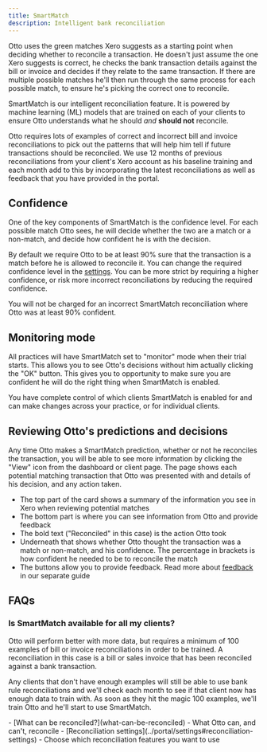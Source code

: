 ```yaml
---
title: SmartMatch
description: Intelligent bank reconciliation
---
```




Otto uses the green matches Xero suggests as a starting point when deciding whether to reconcile a transaction. He doesn't just assume the one Xero suggests is correct, he checks the bank transaction details against the bill or invoice and decides if they relate to the same transaction. If there are multiple possible matches he'll then run through the same process for each possible match, to ensure he's picking the correct one to reconcile.

SmartMatch is our intelligent reconciliation feature. It is powered by machine learning (ML) models that are trained on each of your clients to ensure Otto understands what he should _and_ **should not** reconcile.

Otto requires lots of examples of correct and incorrect bill and invoice reconciliations to pick out the patterns that will help him tell if future transactions should be reconciled. We use 12 months of previous reconciliations from your client's Xero account as his baseline training and each month add to this by incorporating the latest reconciliations as well as feedback that you have provided in the portal.

## Confidence

One of the key components of SmartMatch is the confidence level. For each possible match Otto sees, he will decide whether the two are a match or a non-match, and decide how confident he is with the decision.

By default we require Otto to be at least 90% sure that the transaction is a match before he is allowed to reconcile it. You can change the required confidence level in the [settings](../settings). You can be more strict by requiring a higher confidence, or risk more incorrect reconciliations by reducing the required confidence.

<Aside>
  You will not be charged for an incorrect SmartMatch reconciliation where Otto
  was at least 90% confident.
</Aside>

## Monitoring mode

All practices will have SmartMatch set to "monitor" mode when their trial starts. This allows you to see Otto's decisions without him actually clicking the "OK" button. This gives you to opportunity to make sure you are confident he will do the right thing when SmartMatch is enabled.

You have complete control of which clients SmartMatch is enabled for and can make changes across your practice, or for individual clients.

## Reviewing Otto's predictions and decisions

Any time Otto makes a SmartMatch prediction, whether or not he reconciles the transaction, you will be able to see more information by clicking the "View" icon from the dashboard or client page. The page shows each potential matching transaction that Otto was presented with and details of his decision, and any action taken.

<ClickableImage
  src={smartMatchDetailsImage}
  alt="An example of a SmartMatch decision"
/>

- The top part of the card shows a summary of the information you see in Xero when reviewing potential matches
- The bottom part is where you can see information from Otto and provide feedback
- The bold text ("Reconciled" in this case) is the action Otto took
- Underneath that shows whether Otto thought the transaction was a match or non-match, and his confidence. The percentage in brackets is how confident he needed to be to reconcile the match
- The buttons allow you to provide feedback. Read more about [feedback](../feedback/) in our separate guide

## FAQs

### Is SmartMatch available for all my clients?

Otto will perform better with more data, but requires a minimum of 100 examples of bill or invoice reconciliations in order to be trained. A reconciliation in this case is a bill or sales invoice that has been reconciled against a bank transaction.

Any clients that don't have enough examples will still be able to use bank rule reconciliations and we'll check each month to see if that client now has enough data to train with. As soon as they hit the magic 100 examples, we'll train Otto and he'll start to use SmartMatch.

<Aside type="tip" title="Related pages">
  - [What can be reconciled?](what-can-be-reconciled) - What Otto can, and
  can't, reconcile - [Reconciliation
  settings](../portal/settings#reconciliation-settings) - Choose which
  reconciliation features you want to use
</Aside>
